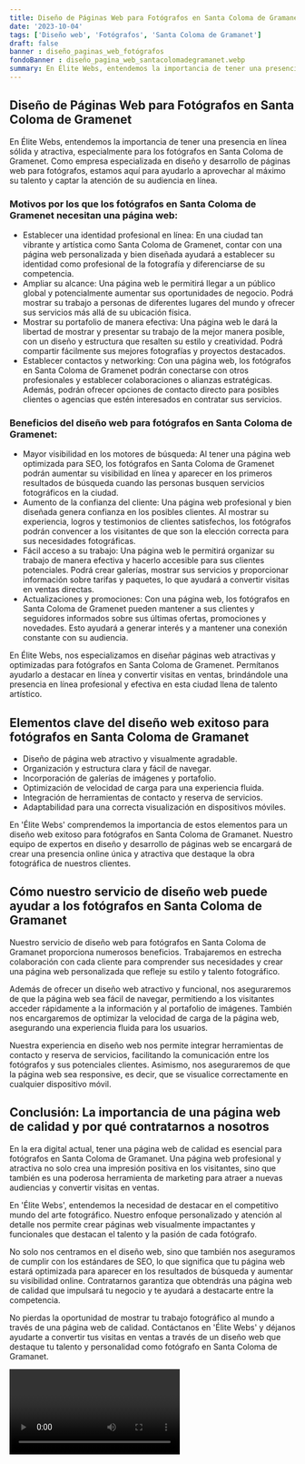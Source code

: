 ```yaml
---
title: Diseño de Páginas Web para Fotógrafos en Santa Coloma de Gramanet
date: '2023-10-04'
tags: ['Diseño web', 'Fotógrafos', 'Santa Coloma de Gramanet']
draft: false
banner : diseño_paginas_web_fotógrafos
fondoBanner : diseño_pagina_web_santacolomadegramanet.webp
summary: En Élite Webs, entendemos la importancia de tener una presencia en línea sólida y atractiva, especialmente para los fotógrafos en Santa Coloma de Gramenet. Como empresa especializada en diseño y desarrollo de páginas web para fotógrafos, estamos aquí para ayudarlo a aprovechar al máximo su talento y captar la atención de su audiencia en línea.
---
```


## Diseño de Páginas Web para Fotógrafos en Santa Coloma de Gramenet

En Élite Webs, entendemos la importancia de tener una presencia en línea sólida y atractiva, especialmente para los fotógrafos en Santa Coloma de Gramenet. Como empresa especializada en diseño y desarrollo de páginas web para fotógrafos, estamos aquí para ayudarlo a aprovechar al máximo su talento y captar la atención de su audiencia en línea.

### Motivos por los que los fotógrafos en Santa Coloma de Gramenet necesitan una página web:

- Establecer una identidad profesional en línea: En una ciudad tan vibrante y artística como Santa Coloma de Gramenet, contar con una página web personalizada y bien diseñada ayudará a establecer su identidad como profesional de la fotografía y diferenciarse de su competencia.
- Ampliar su alcance: Una página web le permitirá llegar a un público global y potencialmente aumentar sus oportunidades de negocio. Podrá mostrar su trabajo a personas de diferentes lugares del mundo y ofrecer sus servicios más allá de su ubicación física.
- Mostrar su portafolio de manera efectiva: Una página web le dará la libertad de mostrar y presentar su trabajo de la mejor manera posible, con un diseño y estructura que resalten su estilo y creatividad. Podrá compartir fácilmente sus mejores fotografías y proyectos destacados.
- Establecer contactos y networking: Con una página web, los fotógrafos en Santa Coloma de Gramenet podrán conectarse con otros profesionales y establecer colaboraciones o alianzas estratégicas. Además, podrán ofrecer opciones de contacto directo para posibles clientes o agencias que estén interesados en contratar sus servicios.

### Beneficios del diseño web para fotógrafos en Santa Coloma de Gramenet:

- Mayor visibilidad en los motores de búsqueda: Al tener una página web optimizada para SEO, los fotógrafos en Santa Coloma de Gramenet podrán aumentar su visibilidad en línea y aparecer en los primeros resultados de búsqueda cuando las personas busquen servicios fotográficos en la ciudad.
- Aumento de la confianza del cliente: Una página web profesional y bien diseñada genera confianza en los posibles clientes. Al mostrar su experiencia, logros y testimonios de clientes satisfechos, los fotógrafos podrán convencer a los visitantes de que son la elección correcta para sus necesidades fotográficas.
- Fácil acceso a su trabajo: Una página web le permitirá organizar su trabajo de manera efectiva y hacerlo accesible para sus clientes potenciales. Podrá crear galerías, mostrar sus servicios y proporcionar información sobre tarifas y paquetes, lo que ayudará a convertir visitas en ventas directas.
- Actualizaciones y promociones: Con una página web, los fotógrafos en Santa Coloma de Gramenet pueden mantener a sus clientes y seguidores informados sobre sus últimas ofertas, promociones y novedades. Esto ayudará a generar interés y a mantener una conexión constante con su audiencia.

En Élite Webs, nos especializamos en diseñar páginas web atractivas y optimizadas para fotógrafos en Santa Coloma de Gramenet. Permítanos ayudarlo a destacar en línea y convertir visitas en ventas, brindándole una presencia en línea profesional y efectiva en esta ciudad llena de talento artístico.

<GifSeo />

<Cta />

## Elementos clave del diseño web exitoso para fotógrafos en Santa Coloma de Gramanet

- Diseño de página web atractivo y visualmente agradable.
- Organización y estructura clara y fácil de navegar.
- Incorporación de galerías de imágenes y portafolio.
- Optimización de velocidad de carga para una experiencia fluida.
- Integración de herramientas de contacto y reserva de servicios.
- Adaptabilidad para una correcta visualización en dispositivos móviles.

En 'Élite Webs' comprendemos la importancia de estos elementos para un diseño web exitoso para fotógrafos en Santa Coloma de Gramanet. Nuestro equipo de expertos en diseño y desarrollo de páginas web se encargará de crear una presencia online única y atractiva que destaque la obra fotográfica de nuestros clientes.

## Cómo nuestro servicio de diseño web puede ayudar a los fotógrafos en Santa Coloma de Gramanet

Nuestro servicio de diseño web para fotógrafos en Santa Coloma de Gramanet proporciona numerosos beneficios. Trabajaremos en estrecha colaboración con cada cliente para comprender sus necesidades y crear una página web personalizada que refleje su estilo y talento fotográfico.

Además de ofrecer un diseño web atractivo y funcional, nos aseguraremos de que la página web sea fácil de navegar, permitiendo a los visitantes acceder rápidamente a la información y al portafolio de imágenes. También nos encargaremos de optimizar la velocidad de carga de la página web, asegurando una experiencia fluida para los usuarios.

Nuestra experiencia en diseño web nos permite integrar herramientas de contacto y reserva de servicios, facilitando la comunicación entre los fotógrafos y sus potenciales clientes. Asimismo, nos aseguraremos de que la página web sea responsive, es decir, que se visualice correctamente en cualquier dispositivo móvil.

## Conclusión: La importancia de una página web de calidad y por qué contratarnos a nosotros

En la era digital actual, tener una página web de calidad es esencial para fotógrafos en Santa Coloma de Gramanet. Una página web profesional y atractiva no solo crea una impresión positiva en los visitantes, sino que también es una poderosa herramienta de marketing para atraer a nuevas audiencias y convertir visitas en ventas.

En 'Élite Webs', entendemos la necesidad de destacar en el competitivo mundo del arte fotográfico. Nuestro enfoque personalizado y atención al detalle nos permite crear páginas web visualmente impactantes y funcionales que destacan el talento y la pasión de cada fotógrafo.

No solo nos centramos en el diseño web, sino que también nos aseguramos de cumplir con los estándares de SEO, lo que significa que tu página web estará optimizada para aparecer en los resultados de búsqueda y aumentar su visibilidad online. Contratarnos garantiza que obtendrás una página web de calidad que impulsará tu negocio y te ayudará a destacarte entre la competencia.

No pierdas la oportunidad de mostrar tu trabajo fotográfico al mundo a través de una página web de calidad. Contáctanos en 'Élite Webs' y déjanos ayudarte a convertir tus visitas en ventas a través de un diseño web que destaque tu talento y personalidad como fotógrafo en Santa Coloma de Gramanet.

<Video />

<CtaBot job='Fotógrafos' city='Santa Coloma de Gramanet'/>

<Gmaps query='Santa Coloma de Gramanet+españa+maps' />